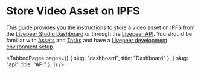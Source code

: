
<head>
  <title>Store Video Asset on IPFS | Livepeer Studio Docs</title>
  <meta
    property="og:title"
    content="Store Video Asset on IPFS | Livepeer Studio Docs"
  />
</head>

# Store Video Asset on IPFS

This guide provides you the instructions to store a video asset on IPFS from the [Livepeer Studio Dashboard](./dashboard) 
or through the [Livepeer API](./api). You should be familiar with [Assets](/reference/api/get-assets)
and [Tasks](/reference/api/get-tasks) and have a [Livepeer development environment setup](/quickstart/).

<TabbedPages
  pages={[
    { slug: "dashboard", title: "Dashboard" },
    { slug: "api", title: "API" },
  ]}
/>